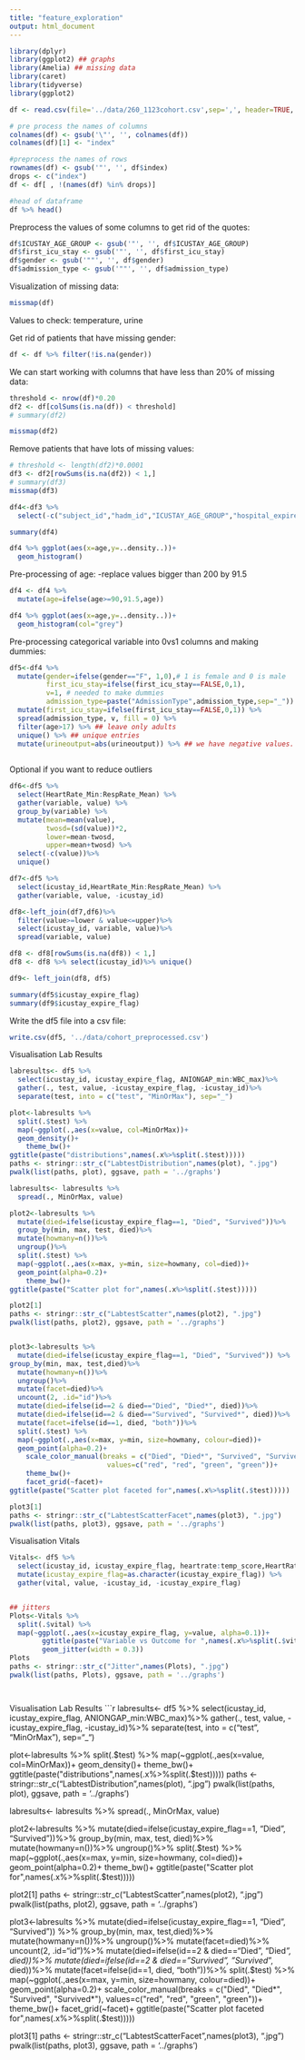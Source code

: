 ```yaml
---
title: "feature_exploration"
output: html_document
---
```


```r
library(dplyr)
library(ggplot2) ## graphs 
library(Amelia) ## missing data 
library(caret)
library(tidyverse)
library(ggplot2)
```

```r
df <- read.csv(file='../data/260_1123cohort.csv',sep=',', header=TRUE, quote="\'", check.names = FALSE)

# pre process the names of columns
colnames(df) <- gsub('\"', '', colnames(df))
colnames(df)[1] <- "index"

#preprocess the names of rows
rownames(df) <- gsub('"', '', df$index)
drops <- c("index")
df <- df[ , !(names(df) %in% drops)]

#head of dataframe
df %>% head()
```

Preprocess the values of some columns to get rid of the quotes:
```r
df$ICUSTAY_AGE_GROUP <- gsub('"', '', df$ICUSTAY_AGE_GROUP)
df$first_icu_stay <- gsub('"', '', df$first_icu_stay)
df$gender <- gsub('""', '', df$gender)
df$admission_type <- gsub('""', '', df$admission_type)
```


Visualization of missing data:
```r
missmap(df)
```

Values to check: temperature, urine

Get rid of patients that have missing gender:
```r
df <- df %>% filter(!is.na(gender))
```

We can start working with columns that have less than 20% of missing data:
```r
threshold <- nrow(df)*0.20
df2 <- df[colSums(is.na(df)) < threshold]
# summary(df2)
```

```r
missmap(df2)
```

Remove patients that have lots of missing values:
```r
# threshold <- length(df2)*0.0001
df3 <- df2[rowSums(is.na(df2)) < 1,]
# summary(df3)
missmap(df3)
```


```r
df4<-df3 %>% 
  select(-c("subject_id","hadm_id","ICUSTAY_AGE_GROUP","hospital_expire_flag","OASIS","OASIS_PROB"))

summary(df4)

```
```r
df4 %>% ggplot(aes(x=age,y=..density..))+
  geom_histogram()
```

Pre-processing of age:
-replace values bigger than 200 by 91.5
```r
df4 <- df4 %>% 
  mutate(age=ifelse(age>=90,91.5,age))

df4 %>% ggplot(aes(x=age,y=..density..))+
  geom_histogram(col="grey")
```

Pre-processing categorical variable into 0vs1 columns and making dummies:
```r
df5<-df4 %>% 
  mutate(gender=ifelse(gender=="F", 1,0),# 1 is female and 0 is male
         first_icu_stay=ifelse(first_icu_stay==FALSE,0,1),
         v=1, # needed to make dummies 
         admission_type=paste("AdmissionType",admission_type,sep="_")) %>% 
  mutate(first_icu_stay=ifelse(first_icu_stay==FALSE,0,1)) %>%
  spread(admission_type, v, fill = 0) %>%
  filter(age>17) %>% ## leave only adults 
  unique() %>% ## unique entries 
  mutate(urineoutput=abs(urineoutput)) %>% ## we have negative values. I change them to positive
  
```


Optional if you want to reduce outliers 
```r
df6<-df5 %>%  
  select(HeartRate_Min:RespRate_Mean) %>%
  gather(variable, value) %>%
  group_by(variable) %>%
  mutate(mean=mean(value), 
         twosd=(sd(value))*2,
         lower=mean-twosd,
         upper=mean+twosd) %>%
  select(-c(value))%>%
  unique()

df7<-df5 %>% 
  select(icustay_id,HeartRate_Min:RespRate_Mean) %>%
  gather(variable, value, -icustay_id)

df8<-left_join(df7,df6)%>%
  filter(value>=lower & value<=upper)%>%
  select(icustay_id, variable, value)%>%
  spread(variable, value)

df8 <- df8[rowSums(is.na(df8)) < 1,]
df8 <- df8 %>% select(icustay_id)%>% unique()

df9<- left_join(df8, df5)

summary(df5$icustay_expire_flag)
summary(df9$icustay_expire_flag)
```






Write the df5 file into a csv file:
```r
write.csv(df5, '../data/cohort_preprocessed.csv')
```















Visualisation Lab Results
```r
labresults<- df5 %>%
  select(icustay_id, icustay_expire_flag, ANIONGAP_min:WBC_max)%>%
  gather(., test, value, -icustay_expire_flag, -icustay_id)%>%
  separate(test, into = c("test", "MinOrMax"), sep="_")

plot<-labresults %>% 
  split(.$test) %>%
  map(~ggplot(.,aes(x=value, col=MinOrMax))+
  geom_density()+
    theme_bw()+
ggtitle(paste("distributions",names(.x%>%split(.$test)))))
paths <- stringr::str_c("LabtestDistribution",names(plot), ".jpg")
pwalk(list(paths, plot), ggsave, path = '../graphs')

labresults<- labresults %>% 
  spread(., MinOrMax, value)

plot2<-labresults %>% 
  mutate(died=ifelse(icustay_expire_flag==1, "Died", "Survived"))%>%
  group_by(min, max, test, died)%>%
  mutate(howmany=n())%>%
  ungroup()%>%
  split(.$test) %>%
  map(~ggplot(.,aes(x=max, y=min, size=howmany, col=died))+
  geom_point(alpha=0.2)+
    theme_bw()+
ggtitle(paste("Scatter plot for",names(.x%>%split(.$test)))))

plot2[1]
paths <- stringr::str_c("LabtestScatter",names(plot2), ".jpg")
pwalk(list(paths, plot2), ggsave, path = '../graphs')


plot3<-labresults %>% 
  mutate(died=ifelse(icustay_expire_flag==1, "Died", "Survived")) %>%
group_by(min, max, test,died)%>%
  mutate(howmany=n())%>%
  ungroup()%>%
  mutate(facet=died)%>%
  uncount(2, .id="id")%>%
  mutate(died=ifelse(id==2 & died=="Died", "Died*", died))%>%
  mutate(died=ifelse(id==2 & died=="Survived", "Survived*", died))%>%
  mutate(facet=ifelse(id==1, died, "both"))%>%
  split(.$test) %>%
  map(~ggplot(.,aes(x=max, y=min, size=howmany, colour=died))+
  geom_point(alpha=0.2)+
    scale_color_manual(breaks = c("Died", "Died*", "Survived", "Survived*"),
                        values=c("red", "red", "green", "green"))+
    theme_bw()+
    facet_grid(~facet)+
ggtitle(paste("Scatter plot faceted for",names(.x%>%split(.$test)))))

plot3[1]
paths <- stringr::str_c("LabtestScatterFacet",names(plot3), ".jpg")
pwalk(list(paths, plot3), ggsave, path = '../graphs')
```




Visualisation Vitals
```r
Vitals<- df5 %>%
  select(icustay_id, icustay_expire_flag, heartrate:temp_score,HeartRate_Min:RespRate_Mean) %>%
  mutate(icustay_expire_flag=as.character(icustay_expire_flag)) %>%
  gather(vital, value, -icustay_id, -icustay_expire_flag)


## jitters
Plots<-Vitals %>% 
  split(.$vital) %>%
  map(~ggplot(.,aes(x=icustay_expire_flag, y=value, alpha=0.1))+
        ggtitle(paste("Variable vs Outcome for ",names(.x%>%split(.$vital))))+
        geom_jitter(width = 0.3))
Plots
paths <- stringr::str_c("Jitter",names(Plots), ".jpg")
pwalk(list(paths, Plots), ggsave, path = '../graphs')




```


Visualisation Lab Results
```r
labresults<- df5 %>%
  select(icustay_id, icustay_expire_flag, ANIONGAP_min:WBC_max)%>%
  gather(., test, value, -icustay_expire_flag, -icustay_id)%>%
  separate(test, into = c("test", "MinOrMax"), sep="_")

plot<-labresults %>% 
  split(.$test) %>%
  map(~ggplot(.,aes(x=value, col=MinOrMax))+
  geom_density()+
    theme_bw()+
ggtitle(paste("distributions",names(.x%>%split(.$test)))))
paths <- stringr::str_c("LabtestDistribution",names(plot), ".jpg")
pwalk(list(paths, plot), ggsave, path = '../graphs')

labresults<- labresults %>% 
  spread(., MinOrMax, value)

plot2<-labresults %>% 
  mutate(died=ifelse(icustay_expire_flag==1, "Died", "Survived"))%>%
  group_by(min, max, test, died)%>%
  mutate(howmany=n())%>%
  ungroup()%>%
  split(.$test) %>%
  map(~ggplot(.,aes(x=max, y=min, size=howmany, col=died))+
  geom_point(alpha=0.2)+
    theme_bw()+
ggtitle(paste("Scatter plot for",names(.x%>%split(.$test)))))

plot2[1]
paths <- stringr::str_c("LabtestScatter",names(plot2), ".jpg")
pwalk(list(paths, plot2), ggsave, path = '../graphs')


plot3<-labresults %>% 
  mutate(died=ifelse(icustay_expire_flag==1, "Died", "Survived")) %>%
group_by(min, max, test,died)%>%
  mutate(howmany=n())%>%
  ungroup()%>%
  mutate(facet=died)%>%
  uncount(2, .id="id")%>%
  mutate(died=ifelse(id==2 & died=="Died", "Died*", died))%>%
  mutate(died=ifelse(id==2 & died=="Survived", "Survived*", died))%>%
  mutate(facet=ifelse(id==1, died, "both"))%>%
  split(.$test) %>%
  map(~ggplot(.,aes(x=max, y=min, size=howmany, colour=died))+
  geom_point(alpha=0.2)+
    scale_color_manual(breaks = c("Died", "Died*", "Survived", "Survived*"),
                        values=c("red", "red", "green", "green"))+
    theme_bw()+
    facet_grid(~facet)+
ggtitle(paste("Scatter plot faceted for",names(.x%>%split(.$test)))))

plot3[1]
paths <- stringr::str_c("LabtestScatterFacet",names(plot3), ".jpg")
pwalk(list(paths, plot3), ggsave, path = '../graphs')



